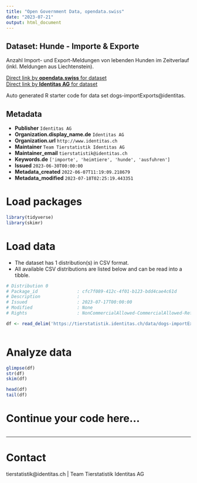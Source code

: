 ```yaml
---
title: "Open Government Data, opendata.swiss"
date: "2023-07-21"
output: html_document
---
```


## Dataset: Hunde - Importe & Exporte

Anzahl Import- und Export-Meldungen von lebenden Hunden im Zeitverlauf (inkl. Meldungen aus Liechtenstein).

[Direct link by **opendata.swiss** for dataset](https://opendata.swiss/de/dataset/hunde-importe-exporte)<br>
[Direct link by **Identitas AG** for dataset](https://tierstatistik.identitas.ch/)

Auto generated R starter code for data set dogs-importExports@identitas.

## Metadata

- **Publisher** `Identitas AG`
- **Organization.display_name.de** `Identitas AG`
- **Organization.url** `http://www.identitas.ch`
- **Maintainer** `Team Tierstatistik Identitas AG`
- **Maintainer_email** `tierstatistik@identitas.ch`
- **Keywords.de** `['importe', 'heimtiere', 'hunde', 'ausfuhren']`
- **Issued** `2023-06-30T00:00:00`
- **Metadata_created** `2022-06-07T11:19:09.218679`
- **Metadata_modified** `2023-07-18T02:25:19.443351`


# Load packages

```r

library(tidyverse)
library(skimr)

```

# Load data

-   The dataset has 1 distribution(s) in CSV format.
-   All available CSV distributions are listed below and can be read into a tibble.

```r

# Distribution 0
# Package_id               : cfc7f089-412c-4f01-b123-bdd4cae4c61d
# Description              : 
# Issued                   : 2023-07-17T00:00:00
# Modified                 : None
# Rights                   : NonCommercialAllowed-CommercialAllowed-ReferenceRequired

df <- read_delim('https://tierstatistik.identitas.ch/data/dogs-importExports.csv')



```

# Analyze data

```r

glimpse(df)
str(df)
skim(df)

head(df)
tail(df)

```

# Continue your code here...

```r

```

------------------------------------------------------------------------

# Contact

tierstatistik@identitas.ch | Team Tierstatistik Identitas AG
